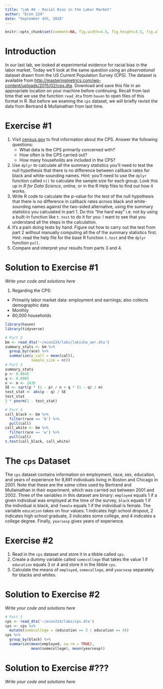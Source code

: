 ```yaml
---
title: "Lab #4 - Racial Bias in the Labor Market"
author: "Econ 224"
date: "September 4th, 2018"
---
```


<!-- knitr global options -->
```r
knitr::opts_chunk$set(comment=NA, fig.width=4.5, fig.height=3.5, fig.align = 'center')
```



# Introduction
In our last lab, we looked at experimental evidence for racial bias in the labor market.
Today we'll look at the same question using an *observational* dataset drawn from the US Current Population Survey (CPS). 
The dataset is available from [http://masteringmetrics.com/wp-content/uploads/2015/02/cps.dta](http://masteringmetrics.com/wp-content/uploads/2015/02/cps.dta).
Download and save this file in an appropriate location on your machine before continuing. 
Recall from last time that we use the function `read_dta` from `haven` to open files of this format in R.
But before we examing the `cps` dataset, we will briefly revisit the data from Bertrand & Mullainathan from last time.


# Exercise \#1 
1. Visit [census.gov](http://census.gov) to find information about the CPS. Answer the following questions:
   - What data is the CPS primarily concerned with?
   - How often is the CPS carried out?
   - How many households are included in the CPS?
2. Use `dplyr` to calculate all the summary statistics you'll need to test the null hypothesis that there is no difference between callback rates for black and white-sounding names.
Hint: you'll need to use the `dplyr` function called `n()` to calculate the sample size for each group. 
Look this up in *R for Data Science*, online, or in the R Help files to find out how it works.
3. Write R code to calculate the p-value for the test of the null hypothesis that there is no difference in callback rates across black and white-sounding names against the two-sided alternative, using the summary statistics you calculated in part 1. Do this "the hard way" i.e. not by using a built-in function like `t.test` to do it for you: I want to see that you understand all the steps in the calculation.
4. It's a pain doing tests by hand. Figure out how to carry out the test from part 2 *without* manually computing all the of the summary statistics first. Hint: read the help file for the base R function `t.test` and the `dplyr` function `pull`. 
5. Compare and interpret your results from parts 3 and 4.


# Solution to Exercise \#1
*Write your code and solutions here*

1. Regarding the CPS: 
  - Primarily labor market data: employment and earnings; also collects demographic data 
  - Monthly
  - 60,000 households

<!-- ANS_START -->
```r
library(haven)
library(tidyverse)

# Part 2
bm <- read_dta('~/econ224/labs/lakisha_aer.dta')
summary_stats <- bm %>%
  group_by(race) %>%
  summarize(p_call = mean(call),
            sample_size = n())
# Part 3
summary_stats
p <- 0.0645
q <- 0.0965
n <- m <- 2435
SE <- sqrt(p * (1 - p) / n + q * (1 - q) / m)
test_stat <- abs(p - q) / SE
test_stat
2 * pnorm(1 - test_stat)

# Part 4
call_black <- bm %>%
  filter(race == 'b') %>%
  pull(call)
call_white <- bm %>%
  filter(race == 'w') %>%
  pull(call)
t.test(call_black, call_white)
```
<!-- ANS_END -->

# The `cps` Dataset
The `cps` dataset contains information on employment, race, sex, education, and years of experience for 8,891 individuals living in Boston and Chicago in 2001.
Note that these are the *same* cities used by Bertrand and Mullainathan in their experiment, which was carried out between 2001 and 2002.
Three of the variables in this dataset are binary: `employed` equals 1 if  a given individual was employed at the time of the survey, `black` equals 1 if the individual is black, and `female` equals 1 if the individual is female.
The variable `education` takes on four values: 1 indicates high school dropout, 2 indicates high school graduate, 3 indicates some college, and 4 indicates a college degree.
Finally, `yearsexp` gives years of experience.


# Exercise \#2
1. Read in the `cps` dataset and store it in a tibble called `cps`.
2. Create a dummy variable called `somecollege` that takes the value 1 if `education` equals 3 or 4 and store it in the tibble `cps`.
3. Calculate the means of `employed`, `somecollege`, and `yearsexp` separately for blacks and whites.


# Solution to Exercise \#2
*Write your code and solutions here*

<!-- ANS_START -->
```r
# Part 1
cps <- read_dta('~/econ224/labs/cps.dta')
cps <- cps %>% 
  mutate(somecollege = (education == 3 | education == 4))
cps %>%
  group_by(black) %>%
  summarize(mean(employed, na.rm = TRUE), 
            mean(somecollege), mean(yearsexp))
```
<!-- ANS_END -->

# Solution to Exercise \#???
*Write your code and solutions here*

<!-- ANS_START -->
<!-- ANS_END -->

